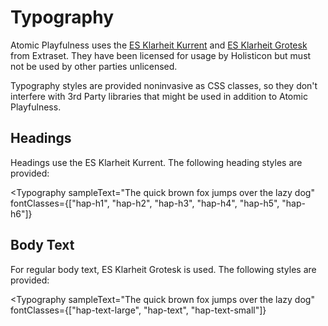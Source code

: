 
<Meta title="Foundation/Typography" />

# Typography

Atomic Playfulness uses the
[ES Klarheit Kurrent](https://extraset.ch/typefaces/klarheit-kurrent/) and
[ES Klarheit Grotesk](https://extraset.ch/typefaces/klarheit-grotesk/) from
Extraset. They have been licensed for usage by Holisticon but must not be used
by other parties unlicensed.

Typography styles are provided noninvasive as CSS classes, so they don't
interfere with 3rd Party libraries that might be used in addition to Atomic
Playfulness.

## Headings

Headings use the ES Klarheit Kurrent. The following heading styles are provided:

<Typography
  sampleText="The quick brown fox jumps over the lazy dog"
  fontClasses={["hap-h1", "hap-h2", "hap-h3", "hap-h4", "hap-h5", "hap-h6"]}
></Typography>

## Body Text

For regular body text, ES Klarheit Grotesk is used. The following styles are
provided:

<Typography
  sampleText="The quick brown fox jumps over the lazy dog"
  fontClasses={["hap-text-large", "hap-text", "hap-text-small"]}
></Typography>
